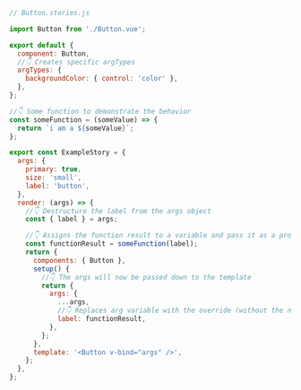 ```js
// Button.stories.js

import Button from './Button.vue';

export default {
  component: Button,
  //👇 Creates specific argTypes
  argTypes: {
    backgroundColor: { control: 'color' },
  },
};

//👇 Some function to demonstrate the behavior
const someFunction = (someValue) => {
  return `i am a ${someValue}`;
};

export const ExampleStory = {
  args: {
    primary: true,
    size: 'small',
    label: 'button',
  },
  render: (args) => {
    //👇 Destructure the label from the args object
    const { label } = args;

    //👇 Assigns the function result to a variable and pass it as a prop into the component
    const functionResult = someFunction(label);
    return {
      components: { Button },
      setup() {
        //👇 The args will now be passed down to the template
        return {
          args: {
            ...args,
            //👇 Replaces arg variable with the override (without the need of mutation)
            label: functionResult,
          },
        };
      },
      template: '<Button v-bind="args" />',
    };
  },
};
```
